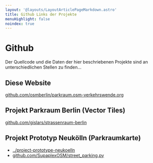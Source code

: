 ```yaml
---
layout: '@layouts/LayoutArticlePageMarkdown.astro'
title: Github Links der Projekte
menuHighlight: false
noindex: true
---
```



<Notice className="mb-12">

# Github

Der Quellcode und die Daten der hier beschriebenen Projekte sind an unterschiedlichen Stellen zu finden…

</Notice>

## Diese Website
[github.com/osmberlin/parkraum.osm-verkehrswende.org](https://github.com/osmberlin/parkraum.osm-verkehrswende.org)

## Projekt Parkraum Berlin (Vector Tiles)
[github.com/gislars/strassenraum-berlin](https://github.com/gislars/strassenraum-berlin)

## Projekt Prototyp Neukölln (Parkraumkarte)

- [../project-prototype-neukoelln](https://github.com/osmberlin/parkraum.osm-verkehrswende.org/tree/main/project-prototype-neukoelln)
- [github.com/SupaplexOSM/street_parking.py](https://github.com/SupaplexOSM/street_parking.py)

